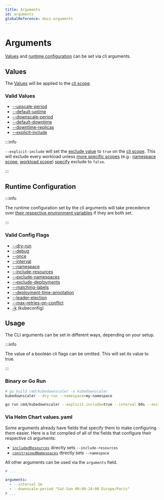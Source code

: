 ```yaml
---
title: Arguments
id: arguments
globalReference: docs-arguments
---
```


# Arguments

[Values](ref:docs-values) and [runtime configuration](ref:docs-runtime-configuration) can be set via cli arguments.

## Values

The [Values](ref:docs-values) will be applied to the [cli scope](ref:docs-scopes#cli-scope).

### Valid Values

- [--upscale-period](ref:docs-values#upscale-period)
- [--default-uptime](ref:docs-values#uptime)
- [--downscale-period](ref:docs-values#downscale-period)
- [--default-downtime](ref:docs-values#downtime)
- [--downtime-replicas](ref:docs-values#downscale-replicas)
- [--explicit-include](ref:docs-values#exclude)

:::info

`--explicit-include` will set the [exclude value](ref:docs-values#exclude) to `true` on the [cli scope](ref:docs-scopes#cli-scope).
This will exclude every workload unless [more specific scopes](ref:docs-scopes) (e.g.: [namespace scope](ref:docs-scopes#namespace-scope),
[workload scope](ref:docs-scopes#workload-scope)) [specify](ref:docs-annotations) exclude to `false`.

:::

## Runtime Configuration

:::info

The runtime configuration set by the cli arguments
will take precedence over [their respective environment variables](ref:docs-environment-variables#runtime-configuration) if they are both set.

:::

### Valid Config Flags

- [--dry-run](ref:docs-runtime-configuration#dry-run)
- [--debug](ref:docs-runtime-configuration#debug)
- [--once](ref:docs-runtime-configuration#once)
- [--interval](ref:docs-runtime-configuration#interval)
- [--namespace](ref:docs-runtime-configuration#namespace)
- [--include-resources](ref:docs-runtime-configuration#include-resources)
- [--exclude-namespaces](ref:docs-runtime-configuration#exclude-namespaces)
- [--exclude-deployments](ref:docs-runtime-configuration#exclude-deployments)
- [--matching-labels](ref:docs-runtime-configuration#matching-labels)
- [--deployment-time-annotation](ref:docs-runtime-configuration#time-annotation)
- [--leader-election](ref:docs-runtime-configuration#leader-election)
- [--max-retries-on-conflict](ref:docs-runtime-configuration#max-retries-on-conflict)
- [-k](ref:docs-runtime-configuration#kubeconfig) (kubeconfig)

## Usage

The CLI arguments can be set in different ways, depending on your setup.

:::info

The value of a boolean cli flags can be omitted.
This will set its value to true.

:::

### Binary or Go Run

```bash
# go build cmd/kubedownscaler -o kubedownscaler
kubedownscaler --dry-run --namespace=my-namespace
```

```bash
go run cmd/kubedownscaler --explicit-include=true --interval 60s --exclude-namespaces "kube-.*"
```

### Via Helm Chart values.yaml

Some arguments already have fields that specify them to make configuring them easier.
Here is a list compiled of all of the fields that configure their respective cli arguments:

- [`includedResources`](ref:docs-helm-included-resources) directly sets `--include-resources`
- [`constrainedNamespaces`](ref:docs-helm-constrained-namespaces) directly sets `--namespace`

All other arguments can be used via the `arguments` field.

```yaml title="values.yaml"
# ...

arguments:
  - --interval 2m
  - --downscale-period "Sat-Sun 00:00-24:00 Europe/Paris"
# ...
```
